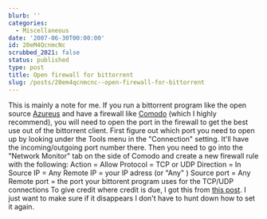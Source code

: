 ```yaml
---
blurb: ''
categories:
  - Miscellaneous
date: '2007-06-30T00:00:00'
id: 20eM4QcnmcNc
scrubbed_2021: false
status: published
type: post
title: Open firewall for bittorrent
slug: /posts/20em4qcnmcnc--open-firewall-for-bittorrent
---
```


This is mainly a note for me. If you run a bittorrent program like
the open source [Azureus](http://azureus.sourceforge.net/) and have
a firewall like [Comodo](http://www.personalfirewall.comodo.com/)
(which I highly recommend), you will need to open the port in the
firewall to get the best use out of the bittorrent client. First
figure out which port you need to open up by looking under the
Tools menu in the "Connection" setting. It'll have the
incoming/outgoing port number there. Then you need to go into the
"Network Monitor" tab on the side of Comodo and create a new
firewall rule with the following: Action = Allow Protocol = TCP or
UDP Direction = In Source IP = Any Remote IP = your IP adress (or
"Any" ) Source port = Any Remote port = the port your bittorent
program uses for the TCP/UDP connections To give credit where
credit is due, I got this from
[this post](http://forums.comodo.com/help/azureus_yellow_and_blue_faces-t2562.0.html).
I just want to make sure if it disappears I don't have to hunt down
how to set it again.
